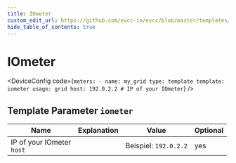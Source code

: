 ```yaml
---
title: IOmeter
custom_edit_url: https://github.com/evcc-io/evcc/blob/master/templates/definition/meter/iometer.yaml
hide_table_of_contents: true
---
```



# IOmeter

<DeviceFeatures features="" />

<DeviceConfig code={`meters:
    - name: my_grid
      type: template
      template: iometer
      usage: grid
      host: 192.0.2.2 # IP of your IOmeter`}  />

## Template Parameter `iometer`

| Name | Explanation | Value | Optional |
|-----------|-------------|-------|----------|
| IP of your IOmeter<br/>`host` |  | Beispiel: `192.0.2.2` | yes |

